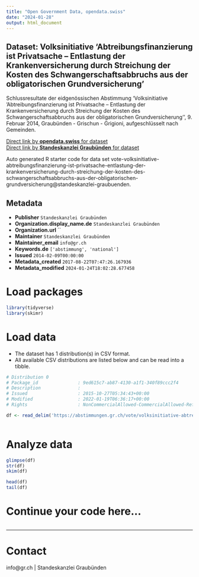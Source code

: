 ```yaml
---
title: "Open Government Data, opendata.swiss"
date: "2024-01-28"
output: html_document
---
```


## Dataset: Volksinitiative 'Abtreibungsfinanzierung ist Privatsache – Entlastung der Krankenversicherung durch Streichung der Kosten des Schwangerschaftsabbruchs aus der obligatorischen Grundversicherung'

Schlussresultate der eidgenössischen Abstimmung 'Volksinitiative 'Abtreibungsfinanzierung ist Privatsache – Entlastung der Krankenversicherung durch Streichung der Kosten des Schwangerschaftsabbruchs aus der obligatorischen Grundversicherung'', 9. Februar 2014, Graubünden - Grischun - Grigioni, aufgeschlüsselt nach Gemeinden.

[Direct link by **opendata.swiss** for dataset](https://opendata.swiss/de/dataset/volksinitiative-abtreibungsfinanzierung-ist-privatsache-entlastung-der-krankenversicherung-durc)<br>
[Direct link by **Standeskanzlei Graubünden** for dataset](https://abstimmungen.gr.ch/vote/volksinitiative-abtreibungsfinanzierung-ist-privatsache-entlastung-der-krankenversicherung-durch-streichung-der-kosten-des-schwangerschaftsabbruchs-aus-der-obligatorischen-grundversicherung/data)

Auto generated R starter code for data set vote-volksinitiative-abtreibungsfinanzierung-ist-privatsache-entlastung-der-krankenversicherung-durch-streichung-der-kosten-des-schwangerschaftsabbruchs-aus-der-obligatorischen-grundversicherung@standeskanzlei-graubuenden.

## Metadata

- **Publisher** `Standeskanzlei Graubünden`
- **Organization.display_name.de** `Standeskanzlei Graubünden`
- **Organization.url** ``
- **Maintainer** `Standeskanzlei Graubünden`
- **Maintainer_email** `info@gr.ch`
- **Keywords.de** `['abstimmung', 'national']`
- **Issued** `2014-02-09T00:00:00`
- **Metadata_created** `2017-08-22T07:47:26.167936`
- **Metadata_modified** `2024-01-24T18:02:28.677458`


# Load packages

```r

library(tidyverse)
library(skimr)

```

# Load data

-   The dataset has 1 distribution(s) in CSV format.
-   All available CSV distributions are listed below and can be read into a tibble.

```r

# Distribution 0
# Package_id               : 9ed615c7-ab87-4130-a1f1-340f89ccc2f4
# Description              : 
# Issued                   : 2015-10-27T05:34:43+00:00
# Modified                 : 2022-01-19T06:36:17+00:00
# Rights                   : NonCommercialAllowed-CommercialAllowed-ReferenceRequired

df <- read_delim('https://abstimmungen.gr.ch/vote/volksinitiative-abtreibungsfinanzierung-ist-privatsache-entlastung-der-krankenversicherung-durch-streichung-der-kosten-des-schwangerschaftsabbruchs-aus-der-obligatorischen-grundversicherung/data-csv')



```

# Analyze data

```r

glimpse(df)
str(df)
skim(df)

head(df)
tail(df)

```

# Continue your code here...

```r

```

------------------------------------------------------------------------

# Contact

info@gr.ch | Standeskanzlei Graubünden
